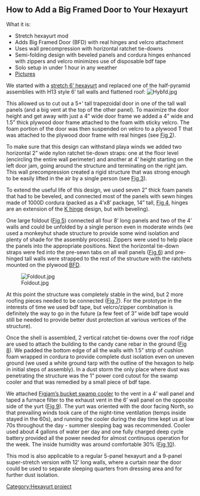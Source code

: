 == How to Add a Big Framed Door to Your Hexayurt ==


What it is:

* Stretch hexayurt mod
* Adds Big Framed Door (BFD) with real hinges and velcro attachment
* Uses wall precompression with horizontal ratchet tie-downs
* Semi-folding design with beveled panels and cordura hinges enhanced with zippers and velcro minimizes use of disposable bdf tape
* Solo setup in under 1 hour in any weather
* [https://plus.google.com/u/0/photos/105749720803217667411/albums/5790238250113787985/5790238255285002226 Pictures]


We started with a [http://www.appropedia.org/File:All_hexayurts_web_dimensions.png stretch 6’ hexayurt] and replaced one of the half-pyramid assemblies with H13 style 6’ tall walls and flattened roof: [[Image:Hybfd.jpg]]

This allowed us to cut out a 5+’ tall trapezoidal door in one of the tall wall panels (and a big vent at the top of the other panel). To maximize the door height and get away with just a 4” wide door frame we added a 4” wide and 1.5” thick plywood door frame attached to the foam with sticky velcro. The foam portion of the door was then suspended on velcro to a plywood T that was attached to the plywood door frame with real hinges (see [https://plus.google.com/u/0/photos/105749720803217667411/albums/5790238250113787985/5790238769429845122?hl=en Fig 2]).

To make sure that this design can withstand playa winds we added two horizontal 2” wide nylon ratchet tie-down straps: one at the floor level (encircling the entire wall perimeter) and another at 4’ height starting on the left door jam, going around the structure and terminating on the right jam. This wall precompression created a rigid structure that was strong enough to be easily lifted in the air by a single person (see [https://plus.google.com/u/0/photos/105749720803217667411/albums/5790238250113787985/5790238668974267746?hl=en Fig 3]).

To extend the useful life of this design, we used seven 2” thick foam panels that had to be beveled, and connected most of the panels with sewn hinges made of 1000D cordura (packed as a 4’x8’ package, 14” tall, [https://plus.google.com/u/0/photos/105749720803217667411/albums/5790238250113787985/5790238255285002226?hl=en Fig 4], hinges are an extension of the [http://rotordesign.com/bm/category/yurt/page/4/ K hinge] design, but with beveling).

One large foldout ([https://plus.google.com/u/0/photos/105749720803217667411/albums/5790238250113787985/5790238489214003250?hl=en Fig 5]) connected all four 8’ long panels and two of the 4’ walls and could be unfolded by a single person even in moderate winds (we used a monkeyhut shade structure to provide some wind isolation and plenty of shade for the assembly process). Zippers were used to help place the panels into the appropriate positions. Next the horizontal tie-down straps were fed into the pre-sewn tabs on all wall panels ([https://plus.google.com/u/0/photos/105749720803217667411/albums/5790238250113787985/5790238492072599426?hl=en Fig 6]) and pre-hinged tall walls were strapped to the rest of the structure with the ratchets mounted on the plywood [https://plus.google.com/u/0/photos/105749720803217667411/albums/5790238250113787985/5790238583182889010?hl=en BFD].

[[File:Foldout.jpg]]

At this point the structure was completely stable in the wind, but 2 more roofing pieces needed to be connected ([https://plus.google.com/u/0/photos/105749720803217667411/albums/5790238250113787985/5790238668974267746?hl=en Fig 7]). For the prototype in the interests of time we used bdf tape, but velcro/zipper combination is definitely the way to go in the future (a few feet of 3” wide bdf tape would still be needed to provide better dust protection at various vertices of the structure).

Once the shell is assembled, 2 vertical ratchet tie-downs over the roof ridge are used to attach the building to the candy cane rebar in the ground ([https://plus.google.com/u/0/photos/105749720803217667411/albums/5790238250113787985/5790238860631299362?hl=en Fig 8]). We padded the bottom edge of all the walls with 1.5” strip of cushion foam wrapped in cordura to provide complete dust isolation even on uneven ground (we used a white ground tarp with the outline of the hexagon to help in initial  steps of assembly). In a dust storm the only place where dust was penetrating the structure was the 1” power cord cutout for the swamp cooler and that was remedied by a small piece of bdf tape.

We attached [http://eplaya.burningman.com/viewtopic.php?t=33842 Figjam’s bucket swamp cooler] to the vent in a 4’ wall panel and taped a furnace filter to the exhaust vent in the 6’ wall panel on the opposite side of the yurt ([https://plus.google.com/u/0/photos/105749720803217667411/albums/5790238250113787985/5790238769429845122?hl=en Fig 9]). The yurt was oriented with the door facing North, so that prevailing winds took care of the night-time ventilation (temps inside stayed in the 60s), and running the cooler during the day time kept us at low 70s throughout the day - summer sleeping  bag was recommended. Cooler used about 4 gallons of water per day and one fully charged deep cycle battery provided all the power needed for almost continuous operation for the week. The inside humidity was around comfortable 30% ([https://plus.google.com/u/0/photos/105749720803217667411/albums/5790238250113787985/5790239349456739826?hl=en Fig 10]).

This mod is also applicable to a regular 5-panel hexayurt and a 9-panel super-stretch version with 12’ long walls, where a curtain near the door could be used to separate sleeping quarters from dressing area and for further dust isolation.

[[Category:Hexayurt project]]